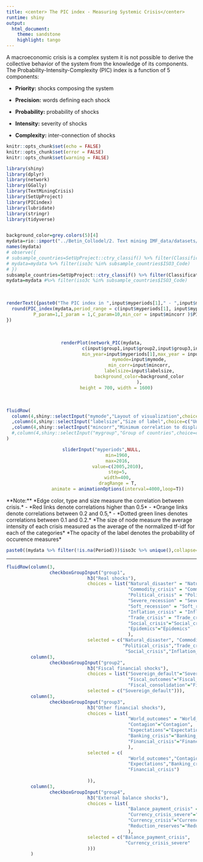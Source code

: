 ```yaml
---
title: <center> The PIC index - Measuring Systemic Crisis</center>
runtime: shiny
output: 
  html_document:
    theme: sandstone
    highlight: tango
---
```


<!--abstract: "This network shows the ocurrrence, the intensity and correlations between macroeconomic shocks as reported in IMF consultations and reports. Use the slider to select the relevant periods and explore the evolution of systemic crisis across years."
 -->
<style>
.main-container {
    max-width: 2000px;
    max-height: 1500px;
    margin-left: 10;
    margin-right: auto;
}
body {
background-color: `r grey.colors(5)[4]`;
}
</style>

A macroeconomic crisis is a complex system it is not possible to derive the collective behavior of the system from the knowledge of its components. The Probability-Intensity-Complexity (PIC) index is a function of 5 components:

  - **Priority:** shocks composing the system
  
  - **Precision:** words defining each shock 
  
  - **Probability:** probability of shocks 
  
  - **Intensity:** severity of shocks
  
  - **Complexity:** inter-connection of shocks 

```r
knitr::opts_chunk$set(echo = FALSE)
knitr::opts_chunk$set(error = FALSE)
knitr::opts_chunk$set(warning = FALSE)

library(shiny)
library(dplyr)
library(network)
library(GGally)
library(TextMiningCrisis)
library(SetUpProject)
library(PICindex)
library(lubridate)
library(stringr)
library(tidyverse)


background_color=grey.colors(5)[4]
mydata=rio::import("../Betin_Collodel/2. Text mining IMF_data/datasets/tagged docs/tf_idf_database.RData")
names(mydata)
# observe({
# subsample_countries=SetUpProject::ctry_classif() %>% filter(Classification %in% ifelse(input$mygroup=="All",c("Developped","Emerging"),c(input$mygroup)))
# mydata=mydata %>% filter(iso3c %in% subsample_countries$ISO3_Code)
# })
subsample_countries=SetUpProject::ctry_classif() %>% filter(Classification %in% c("Emerging"))
mydata=mydata #%>% filter(iso3c %in% subsample_countries$ISO3_Code)


```

<br>
```r
renderText({paste0("The PIC index in ",input$myperiods[1]," - ",input$myperiods[2]," is ",
  round(PIC_index(mydata,period_range = c(input$myperiods[1], input$myperiods[2]),
          P_param=1,I_param = 1,C_param=10,min_cor = input$mincorr )$PIC_index*1000,2))
})

```
<br>

<center>
```r

renderPlot(network_PIC(mydata,
                            c(input$group1,input$group2,input$group3,input$group4),
                            min_year=input$myperiods[1],max_year = input$myperiods[2],
                            mymode=input$mymode,
                            min_corr=input$mincorr,
                            labelsize=input$labelsize,
                            background_color=background_color
                            ),
           height = 700, width = 1600)
```
</center>
<br>

```r
fluidRow(
  column(4,shiny::selectInput("mymode","Layout of visualization",choice=c("kamadakawai","circle","target")))
  ,column(4,shiny::selectInput("labelsize","Size of label",choice=c("Uniform size","Function of intensity")))
  ,column(4,shiny::selectInput("mincorr","Minimum correlation to display edges",choice=seq(0,1,0.1)))
  #,column(4,shiny::selectInput("mygroup","Group of countries",choice=c("All","Developped","Emerging")))
)
```

<center>
```r

sliderInput("myperiods",NULL,
            min=1960,
            max=2016,
            value=c(2005,2010),
            step=5,
            width=400,
            dragRange = T,
            animate = animationOptions(interval=4000,loop=T))

```
</center>

<div font-size:0.7em>
**Note:**
*Edge color, type and size measure the correlation between crisis.*
  - *Red links denote correlations higher than 0.5*
  - *Orange links denote correlations between 0.2 and 0.5,*
  - *Dotted green lines denotes correlations between 0.1 and 0.2.*

*The size of node measure the average intensity of each crisis measured as the average of the normalized tf-idf for each of the categories*

*The opacity of the label denotes the probability of occurence measures*
</div>


```r
paste0((mydata %>% filter(!is.na(Period)))$iso3c %>% unique(),collapse=", ")
```

<hr>

```r
fluidRow(column(3,
                checkboxGroupInput("group1", 
                              h3("Real shocks"), 
                              choices = list("Natural_disaster" = "Natural_disaster", 
                                             "Commodity_crisis" = "Commodity_crisis", 
                                             "Political_crisis" = "Political_crisis",
                                             "Severe_recession" = "Severe_recession", 
                                             "Soft_recession" = "Soft_recession", 
                                             "Inflation_crisis" = "Inflation_crisis", 
                                             "Trade_crisis" = "Trade_crisis",
                                             "Social_crisis"="Social_crisis",
                                             "Epidemics"="Epidemics"
                                             ),
                              selected = c("Natural_disaster", "Commodity_crisis", 
                                           "Political_crisis","Trade_crisis",
                                            "Social_crisis","Inflation_crisis","Severe_recession"))),
         column(3,
                checkboxGroupInput("group2", 
                              h3("Fiscal financial shocks"), 
                              choices = list("Sovereign_default"="Sovereign_default",
                                             "Fiscal_outcomes"="Fiscal_outcomes",
                                             "Fiscal_consolidation"="Fiscal_consolidation"                                             ),
                              selected = c("Sovereign_default"))),
         column(3,
                checkboxGroupInput("group3", 
                              h3("Other financial shocks"), 
                              choices = list( 
                                             "World_outcomes" = "World_outcomes",
                                             "Contagion"="Contagion",
                                             "Expectations"="Expectations",
                                             "Banking_crisis"="Banking_crisis",
                                             "Financial_crisis"="Financial_crisis"
                                             ),
                              selected = c(
                                             "World_outcomes","Contagion", 
                                             "Expectations","Banking_crisis",
                                             "Financial_crisis")
                              
                              )),
         column(3,
                checkboxGroupInput("group4", 
                              h3("External balance shocks"), 
                              choices = list(
                                             "Balance_payment_crisis" = "Balance_payment_crisis",
                                             "Currency_crisis_severe"="Currency_crisis_severe",
                                             "Currency_crisis"="Currency_crisis",
                                             "Reduction_reserves"="Reduction_reserves"
                                             ),
                              selected = c("Balance_payment_crisis",
                                            "Currency_crisis_severe"
                              )))
         )

```
